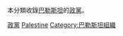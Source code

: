 {{Catnav|頁面分類|各種主題的頁面分類|按國家分類|各國政治|各國政黨}}
{{Catnav|頁面分類|各種主題的頁面分類|按國家分類|各國政治|巴勒斯坦政治}}

本分類收錄[[巴勒斯坦|巴勒斯坦]]的[[政黨|政黨]]。
{{Commons category|Political parties in Palestine}}

[[Category:巴勒斯坦政治|政黨]]
[[Category:亚洲各国政党|Palestine]]
[[Category:巴勒斯坦組織|Category:巴勒斯坦組織]]